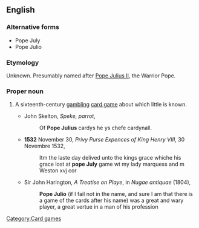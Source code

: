 ==English==

===Alternative forms===
* Pope July
* Pope Julio

===Etymology===
Unknown.  Presumably named after [[w:Pope Julius II|Pope Julius II]], the Warrior Pope.

===Proper noun===
{{en-proper noun}}

# {{context|obsolete}} A sixteenth-century [[gambling]] [[card game]] about which little is known.
#* {{circa|1521}} John Skelton, ''Speke, parrot'',
#*: Of '''Pope Julius''' cardys he ys chefe cardynall.
#* '''1532''' November 30, ''Privy Purse Expences of King Henry VIII'', 30 Novembre 1532,
#*: Itm the laste day delived unto the kings grace whiche his grace lost at '''pope July''' game wt my lady marquess and m Weston xvj cor
#* {{circa|1596}} Sir John Harington, ''A Treatise on Playe'', in ''Nugae antiquae'' (1804),
#*: '''Pope Julio''' (if I fail not in the name, and sure I am that there is a game of the cards after his name) was a great and wary player, a great vertue in a man of his profession

[[Category:Card games]]